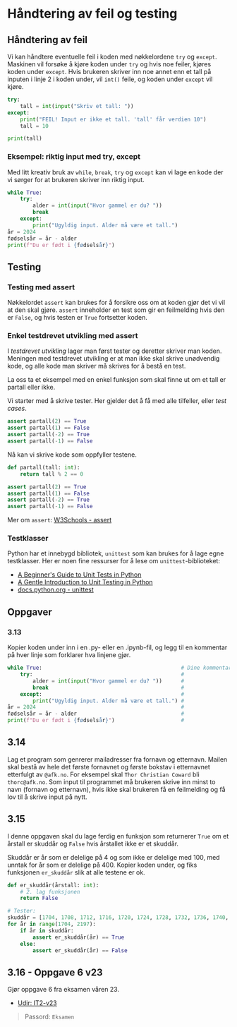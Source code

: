 # Håndtering av feil og testing

## Håndtering av feil

Vi kan håndtere eventuelle feil i koden med nøkkelordene `try` og `except`.
Maskinen vil forsøke å kjøre koden under `try` og hvis noe feiler, kjøres koden under `except`.
Hvis brukeren skriver inn noe annet enn et tall på inputen i linje 2 i koden under, vil `int()` feile, og koden under `except` vil kjøre.

```python showLineNumbers
try:
    tall = int(input("Skriv et tall: "))
except:
    print("FEIL! Input er ikke et tall. 'tall' får verdien 10")
    tall = 10

print(tall)
```

### Eksempel: riktig input med try, except

Med litt kreativ bruk av `while`, `break`, `try` og `except` kan vi lage en kode der vi sørger for at brukeren skriver inn riktig input.

```python showLineNumbers
while True:
    try:
        alder = int(input("Hvor gammel er du? "))
        break
    except:
        print("Ugyldig input. Alder må være et tall.")
år = 2024
fødselsår = år - alder
print(f"Du er født i {fødselsår}")
```

## Testing

### Testing med assert

Nøkkelordet `assert` kan brukes for å forsikre oss om at koden gjør det vi vil at den skal gjøre.
`assert` inneholder en test som gir en feilmelding hvis den er `False`, og hvis testen er `True` fortsetter koden.

### Enkel testdrevet utvikling med assert

I _testdrevet utvikling_ lager man først tester og deretter skriver man koden.
Meningen med testdrevet utvikling er at man ikke skal skrive unødvendig kode, og alle kode man skriver må skrives for å bestå en test.

La oss ta et eksempel med en enkel funksjon som skal finne ut om et tall er partall eller ikke.

Vi starter med å skrive tester.
Her gjelder det å få med alle tilfeller, eller _test cases_.

```python
assert partall(2) == True
assert partall(1) == False
assert partall(-2) == True
assert partall(-1) == False
```

Nå kan vi skrive kode som oppfyller testene.

```python
def partall(tall: int):
    return tall % 2 == 0

assert partall(2) == True
assert partall(1) == False
assert partall(-2) == True
assert partall(-1) == False
```

Mer om `assert`: [W3Schools - assert](https://www.w3schools.com/python/ref_keyword_assert.asp)

### Testklasser

Python har et innebygd bibliotek, `unittest` som kan brukes for å lage egne testklasser.
Her er noen fine ressurser for å lese om `unittest`-biblioteket:

- [A Beginner's Guide to Unit Tests in Python](https://www.dataquest.io/blog/unit-tests-python/)
- [A Gentle Introduction to Unit Testing in Python](https://machinelearningmastery.com/a-gentle-introduction-to-unit-testing-in-python/)
- [docs.python.org - unittest](https://docs.python.org/3/library/unittest.html)

## Oppgaver

### 3.13

Kopier koden under inn i en .py- eller en .ipynb-fil, og legg til en kommentar på hver linje som forklarer hva linjene gjør.

```python showLineNumbers copy
while True:                                            # Dine kommentarer her
    try:                                               #
        alder = int(input("Hvor gammel er du? "))      #
        break                                          #
    except:                                            #
        print("Ugyldig input. Alder må være et tall.") #
år = 2024                                              #
fødselsår = år - alder                                 #
print(f"Du er født i {fødselsår}")                     #
```

## 3.14

Lag et program som genrerer mailadresser fra fornavn og etternavn.
Mailen skal bestå av hele det første fornavnet og første bokstav i etternavnet etterfulgt av `@afk.no`.
For eksempel skal `Thor Christian Coward` bli `thorc@afk.no`.
Som input til programmet må brukeren skrive inn minst to navn (fornavn og etternavn), hvis ikke skal brukeren få en feilmelding og få lov til å skrive input på nytt.

## 3.15

I denne oppgaven skal du lage ferdig en funksjon som returnerer `True` om et årstall er skuddår og `False` hvis årstallet ikke er et skuddår.

Skuddår er år som er delelige på 4 og som ikke er delelige med 100, med unntak for år som er delelige på 400.
Kopier koden under, og fiks funksjonen `er_skuddår` slik at alle testene er ok.

```python copy
def er_skuddår(årstall: int):
    # 2. lag funksjonen
    return False

# Tester:
skuddår = [1704, 1708, 1712, 1716, 1720, 1724, 1728, 1732, 1736, 1740, 1744, 1748, 1752, 1756, 1760, 1764, 1768, 1772, 1776, 1780, 1784, 1788, 1792, 1796, 1804, 1808, 1812, 1816, 1820, 1824, 1828, 1832, 1836, 1840, 1844, 1848, 1852, 1856, 1860, 1864, 1868, 1872, 1876, 1880, 1884, 1888, 1892, 1896, 1904, 1908, 1912, 1916, 1920, 1924, 1928, 1932, 1936, 1940, 1944, 1948, 1952, 1956, 1960, 1964, 1968, 1972, 1976, 1980, 1984, 1988, 1992, 1996, 2000, 2004, 2008, 2012, 2016, 2020, 2024, 2028, 2032, 2036, 2040, 2044, 2048, 2052, 2056, 2060, 2064, 2068, 2072, 2076, 2080, 2084, 2088, 2092, 2096, 2104, 2108, 2112, 2116, 2120, 2124, 2128, 2132, 2136, 2140, 2144, 2148, 2152, 2156, 2160, 2164, 2168, 2172, 2176, 2180, 2184, 2188, 2192, 2196]
for år in range(1704, 2197):
    if år in skuddår:
        assert er_skuddår(år) == True
    else:
        assert er_skuddår(år) == False
```

## 3.16 - Oppgave 6 v23

Gjør oppgave 6 fra eksamen våren 23.

- [Udir: IT2-v23](https://kandidat.udir.no/epsmateriell/eksamen?fagkode=rea3049-py&malform=nn-no&semester=v&ar=2023&eksamensdeltype=eksamen)

> Passord: `Eksamen`
